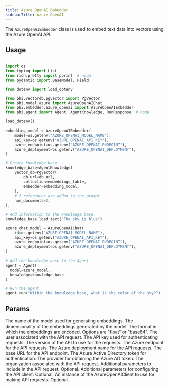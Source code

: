 ```yaml
---
title: Azure OpenAI Embedder
sidebarTitle: Azure OpenAI
---
```


The `AzureOpenAIEmbedder` class is used to embed text data into vectors using the Azure OpenAI API.

## Usage

```python

import os
from typing import List
from rich.pretty import pprint  # noqa
from pydantic import BaseModel, Field

from dotenv import load_dotenv

from phi.vectordb.pgvector import PgVector
from phi.model.azure import AzureOpenAIChat
from phi.embedder.azure_openai import AzureOpenAIEmbedder
from phi.agent import Agent, AgentKnowledge, RunResponse  # noqa

load_dotenv()

embedding_model = AzureOpenAIEmbedder(
    model=os.getenv("AZURE_OPENAI_MODEL_NAME"),
    api_key=os.getenv("AZURE_OPENAI_API_KEY"),
    azure_endpoint=os.getenv("AZURE_OPENAI_ENDPOINT"),
    azure_deployment=os.getenv("AZURE_OPENAI_DEPLOYMENT"),
)

# Create knowledge base
knowledge_base=AgentKnowledge(
    vector_db=PgVector(
        db_url=db_url,
        collection=embeddings_table,
        embedder=embedding_model,
    ),
    # 2 references are added to the prompt
    num_documents=2,
),

# Add information to the knowledge base
knowledge_base.load_text("The sky is blue")

azure_chat_model = AzureOpenAIChat(
    id=os.getenv("AZURE_OPENAI_MODEL_NAME"),
    api_key=os.getenv("AZURE_OPENAI_API_KEY"),
    azure_endpoint=os.getenv("AZURE_OPENAI_ENDPOINT"),
    azure_deployment=os.getenv("AZURE_OPENAI_DEPLOYMENT"),
)

# Add the knowledge base to the Agent
agent = Agent(
  model=azure_model,
  knowledge=knowledge_base
)

# Run the agent
agent.run("Within the knowledge base, what is the color of the sky?")
```

## Params

<ResponseField name="model" type="str" default="text-embedding-ada-002">
  The name of the model used for generating embeddings.
</ResponseField>
<ResponseField name="dimensions" type="int" default="1536">
  The dimensionality of the embeddings generated by the model.
</ResponseField>
<ResponseField
  name="encoding_format"
  type="Literal['float', 'base64']"
  default="float"
>
  The format in which the embeddings are encoded. Options are "float" or
  "base64".
</ResponseField>
<ResponseField name="user" type="str">
  The user associated with the API request.
</ResponseField>
<ResponseField name="api_key" type="str">
  The API key used for authenticating requests.
</ResponseField>
<ResponseField name="api_version" type="str" default="2024-02-01">
  The version of the API to use for the requests.
</ResponseField>
<ResponseField name="azure_endpoint" type="str">
  The Azure endpoint for the API requests.
</ResponseField>
<ResponseField name="azure_deployment" type="str">
  The Azure deployment name for the API requests.
</ResponseField>
<ResponseField name="base_url" type="str">
  The base URL for the API endpoint.
</ResponseField>
<ResponseField name="azure_ad_token" type="str">
  The Azure Active Directory token for authentication.
</ResponseField>
<ResponseField name="azure_ad_token_provider" type="Any">
  The provider for obtaining the Azure AD token.
</ResponseField>
<ResponseField name="organization" type="str">
  The organization associated with the API request.
</ResponseField>
<ResponseField name="request_params" type="Optional[Dict[str, Any]]">
  Additional parameters to include in the API request. Optional.
</ResponseField>
<ResponseField name="client_params" type="Optional[Dict[str, Any]]">
  Additional parameters for configuring the API client. Optional.
</ResponseField>
<ResponseField name="openai_client" type="Optional[AzureOpenAIClient]">
  An instance of the AzureOpenAIClient to use for making API requests. Optional.
</ResponseField>
